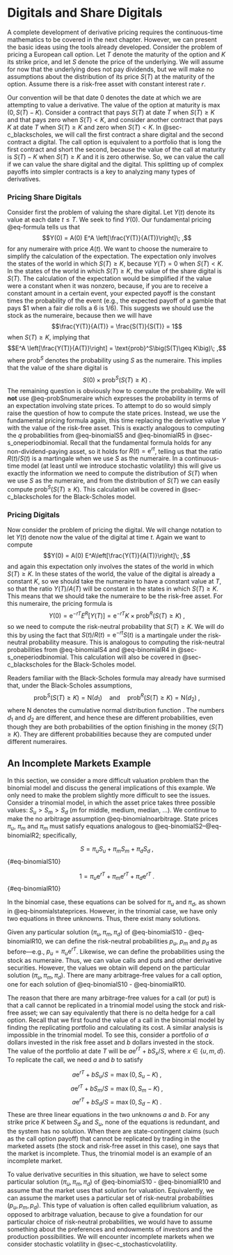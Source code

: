 # Digitals and Share Digitals {#sec-c_digitals}

A complete development of derivative pricing requires the continuous-time mathematics to be covered in the next chapter.  However, we can present the basic ideas using the tools already developed.  Consider the problem of pricing a European call option.  Let $T$ denote the maturity of the option and $K$ its strike price, and let $S$ denote the price of the underlying.  We will assume for now that the underlying does not pay dividends, but we will make no assumptions about the distribution of its price $S(T)$ at the maturity of the option.  Assume there is a risk-free asset with constant interest rate $r$.

Our convention will be that date 0 denotes the date at which we are attempting to value a derivative. 
The value of the option at maturity is $\max(0,S(T)-K)$.  Consider a contract that pays $S(T)$ at date $T$ when $S(T) \geq K$ and that pays zero when $S(T)<K$, and consider another contract that pays $K$ at date $T$ when $S(T)\geq K$ and zero when $S(T)<K$.  In @sec-c_blackscholes, we will call the first contract a share digital \index{share digital} and the second contract a digital.  \index{digital} The call option is equivalent to a portfolio that is long the first contract and short the second, because the value of the call at maturity is $S(T)-K$ when $S(T)\geq K$ and it is zero otherwise.  So, we can value the call if we can value the share digital and the digital.  This splitting up of complex payoffs into simpler contracts is a key to analyzing many types of derivatives.

### Pricing Share Digitals

Consider first the problem of valuing the share digital.  Let $Y(t)$ denote its value at each date $t \leq T$.   We seek to find $Y(0)$.  Our fundamental pricing @eq-formula tells us that
$$Y(0) = A(0) E^A \left[\frac{Y(T)}{A(T)}\right]\; ,$$
for any numeraire with price $A(t)$.  We want to choose the numeraire to simplify the calculation of the expectation.  The expectation only involves the states of the world in which $S(T) \geq K$, because $Y(T)=0$ when $S(T)<K$.  In the states of the world in which $S(T) \geq K$, the value of the share digital is $S(T)$.  The calculation of the expectation would be simplified if the value were a constant when it was nonzero, because, if you are to receive a constant amount in a certain event, your expected payoff is the constant times the probability of the event (e.g., the expected payoff of a gamble that pays \$1 when a fair die rolls a 6 is 1/6).  This suggests we should use the stock as the numeraire, because then we will have
$$\frac{Y(T)}{A(T)} = \frac{S(T)}{S(T)} = 1$$
when $S(T) \geq K$, implying that
$$E^A \left[\frac{Y(T)}{A(T)}\right] = \text{prob}^S\big(S(T)\geq K\big)\; ,$$
where $\text{prob}^S$ denotes the probability using $S$ as the numeraire.  This implies that the value of the share digital is
$$S(0) \times \text{prob}^S\big(S(T)\geq K\big)\;.$$
The remaining question is obviously how to compute the probability.  We will **not** use @eq-probSnumeraire which expresses the probability in terms of an expectation involving state prices.  To attempt to do so would simply raise the question of how to compute the state prices.  Instead, we use the fundamental pricing formula again, this time replacing the derivative value $Y$ with the value of the risk-free asset.  This is exactly analogous to computing the $q$ probabilities from  @eq-binomialS5 and @eq-binomialR5 in @sec-s_oneperiodbinomial.  Recall that the fundamental formula holds for any non-dividend-paying asset, so it holds for $R(t)=\mathrm{e}^{rt}$, telling us that the ratio $R(t)/S(t)$ is a martingale when we use $S$ as the numeraire.  In a continuous-time model (at least until we introduce stochastic volatility) this will give us exactly the information we need to compute the distribution of $S(T)$ when we use $S$ as the numeraire, and from the distribution of $S(T)$ we can easily compute $\text{prob}^S\big(S(T)\geq K\big)$.  This calculation will be covered in @sec-c_blackscholes for the Black-Scholes model.

### Pricing Digitals
Now consider the problem of pricing the digital.  We will change notation to let $Y(t)$ denote now the value of the digital at time $t$.  Again we want to compute
$$Y(0) = A(0) E^A\left[\frac{Y(T)}{A(T)}\right]\; ,$$
and again this expectation only involves the states of the world in which $S(T) \geq K$.  In these states of the world, the value of the digital is already a constant $K$, so we should take the numeraire to have a constant value at $T$, so that the ratio $Y(T)/A(T)$ will be constant in the states in which $S(T) \geq K$.  This means that we should take the numeraire to be the risk-free asset.  For this numeraire, the pricing formula is
$$Y(0) = \mathrm{e}^{-rT}E^R[Y(T)] = \mathrm{e}^{-rT}K\times \text{prob}^R \big(S(T)\geq K\big)\; ,$$
so we need to compute the risk-neutral probability that $S(T) \geq K$.   We will do this by using the fact that $S(t)/R(t) = \mathrm{e}^{-rt}S(t)$ is a martingale under the risk-neutral probability measure.  This is analogous to computing the risk-neutral probabilities from  @eq-binomialS4 and @eq-binomialR4 in @sec-s_oneperiodbinomial.
This calculation will also be covered in @sec-c_blackscholes for the Black-Scholes model.


Readers familiar with the Black-Scholes formula may already have surmised that, under the Black-Scholes assumptions, 
$$\text{prob}^S\big(S(T)\geq K\big) = \mathrm{N}(d_1) \quad \text{and} \quad \text{prob}^R\big(S(T)\geq K\big) = \mathrm{N}(d_2)\; ,$$ where $\mathrm{N}$ denotes the cumulative normal distribution function .  The numbers $d_1$ and $d_2$ are different, and hence these are different probabilities, even though they are both probabilities of the option finishing in the money ($S(T) \geq K$).  They are different probabilities because they are computed under different numeraires.  


## An Incomplete Markets Example {#sec-s_incomplete}

In this section, we consider a more difficult valuation problem than the binomial model and discuss the general implications of this example.  We only need to make the problem slightly more difficult to see the issues.  Consider a trinomial model, \index{trinomial model} in which the asset price takes three possible values: $S_u > S_m > S_d$ ($m$ for middle, medium, median, ...).   We continue to make the no arbitrage assumption @eq-binomialnoarbitrage.  State prices $\pi_u$, $\pi_m$ and $\pi_m$ must satisfy equations analogous to @eq-binomialS2--@eq-binomialR2; specifically,


$$
S = \pi_uS_u+\pi_mS_m+\pi_dS_d\;,
$$ {#eq-binomialS10}

$$
1 = \pi_u\mathrm{e}^{rT} + \pi_m\mathrm{e}^{rT} +\pi_d \mathrm{e}^{rT}\;.
$$ {#eq-binomialR10}


In the binomial case, these equations can be solved for $\pi_u$ and $\pi_d$, as shown in @eq-binomialstateprices.  However, in the trinomial case, we have only two equations in three unknowns.  Thus, there exist many solutions.

Given any particular solution $(\pi_u,\pi_m,\pi_d)$ of  @eq-binomialS10 - @eq-binomialR10, we can define the risk-neutral probabilities $p_u$, $p_m$ and $p_d$ as before---e.g., $p_u = \pi_u\mathrm{e}^{rT}$.  Likewise, we can define the probabilities using the stock as numeraire.  Thus, we can value calls and puts and other derivative securities.  However, the values we obtain will depend on the particular solution $(\pi_u,\pi_m,\pi_d)$.  There are many arbitrage-free values for a call option, one for each solution of @eq-binomialS10 - @eq-binomialR10.

The reason that there are many arbitrage-free values for a call (or put) is that a call cannot be replicated in a trinomial model using the stock and risk-free asset; we can say equivalently that there is no delta hedge for a call option.  Recall that we first found the value of a call in the binomial model by finding the replicating portfolio and calculating its cost.  A similar analysis is impossible in the trinomial model.  To see this, consider a portfolio of $a$ dollars invested in the risk free asset and $b$ dollars invested in the stock.  The value of the portfolio at date $T$ will be $a\mathrm{e}^{rT} + bS_x/S$, where $x \in \{u,m,d\}$.  To replicate the call, we need $a$ and $b$ to satisfy

$$
a\mathrm{e}^{rT} + bS_u/S = \max(0,S_u-K)\; ,
$$
$$
a\mathrm{e}^{rT} + bS_m/S = \max(0,S_m-K)\; ,
$$
$$
a\mathrm{e}^{rT} + bS_d/S = \max(0,S_d-K)\;.
$$
These are three linear equations in the two unknowns $a$ and $b$.  For any strike price $K$ between $S_d$ and $S_u$, none of the equations is redundant, and the system has no solution.  When there are state-contingent claims (such as the call option payoff) that cannot be replicated by trading in the marketed assets (the stock and risk-free asset in this case), one says that the market is incomplete.  Thus, the trinomial model is an example of an incomplete market. \index{incomplete market}

To value derivative securities in this situation, we have to select some particular solution $(\pi_u,\pi_m,\pi_d)$ of  @eq-binomialS10 - @eq-binomialR10 and assume that the market uses that solution for valuation.  Equivalently, we can assume the market uses a particular set of risk-neutral probabilities $(p_u, p_m, p_d)$.  This type of valuation is often called equilibrium valuation, \index{equilibrium pricing} as opposed to arbitrage valuation, because to give a foundation for our particular choice of risk-neutral probabilities, we would have to assume something about the preferences and endowments of investors and the production possibilities.  We will encounter incomplete markets when we consider stochastic volatility in @sec-c_stochasticvolatility.

